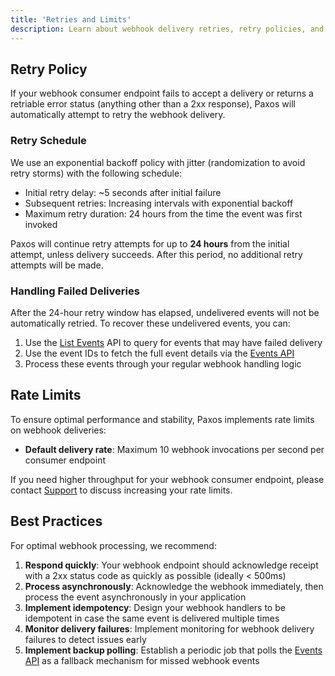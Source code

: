 ```yaml
---
title: 'Retries and Limits'
description: Learn about webhook delivery retries, retry policies, and rate limits for Paxos webhooks.
---
```


[events]: /api-reference/events
[List Events]: /api-reference/endpoints/events/list-events
[reference]: /api-reference/events
[Support]: https://support.paxos.com

## Retry Policy

If your webhook consumer endpoint fails to accept a delivery or returns a retriable error status (anything other than a 2xx response), Paxos will automatically attempt to retry the webhook delivery.

### Retry Schedule

We use an exponential backoff policy with jitter (randomization to avoid retry storms) with the following schedule:
- Initial retry delay: ~5 seconds after initial failure
- Subsequent retries: Increasing intervals with exponential backoff
- Maximum retry duration: 24 hours from the time the event was first invoked

Paxos will continue retry attempts for up to **24 hours** from the initial attempt, unless delivery succeeds. After this period, no additional retry attempts will be made.

### Handling Failed Deliveries

After the 24-hour retry window has elapsed, undelivered events will not be automatically retried. To recover these undelivered events, you can:

1. Use the [List Events] API to query for events that may have failed delivery
2. Use the event IDs to fetch the full event details via the [Events API][reference]
3. Process these events through your regular webhook handling logic

## Rate Limits

To ensure optimal performance and stability, Paxos implements rate limits on webhook deliveries:

- **Default delivery rate**: Maximum 10 webhook invocations per second per consumer endpoint

If you need higher throughput for your webhook consumer endpoint, please contact [Support] to discuss increasing your rate limits.

## Best Practices

For optimal webhook processing, we recommend:

1. **Respond quickly**: Your webhook endpoint should acknowledge receipt with a 2xx status code as quickly as possible (ideally < 500ms)
2. **Process asynchronously**: Acknowledge the webhook immediately, then process the event asynchronously in your application
3. **Implement idempotency**: Design your webhook handlers to be idempotent in case the same event is delivered multiple times
4. **Monitor delivery failures**: Implement monitoring for webhook delivery failures to detect issues early
5. **Implement backup polling**: Establish a periodic job that polls the [Events API][reference] as a fallback mechanism for missed webhook events 
